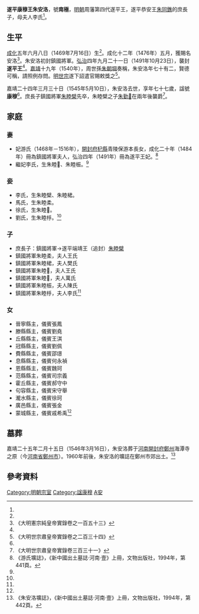 {{CJK-New-Char|2145E|235B5|2364B|2C2DE|2D3EC}}
'''遂平康穆王朱安洛'''{{BD|1469年|7月16日|1545年|5月10日|catIdx=Z朱}}，號'''南極'''，[[明朝|明朝]]周藩第四代遂平王，遂平恭安王[[朱同鐎|朱同鐎]]的庶長子，母夫人李氏<ref name=a/>。

==生平==
[[成化|成化]]五年六月八日（1469年7月16日）生<ref name=a/>。成化十二年（1476年）五月，獲賜名安洛<ref>《大明憲宗純皇帝實錄卷之一百五十三》</ref>。朱安洛初封鎮國將軍。[[弘治|弘治]]四年九月二十一日（1491年10月23日），襲封'''遂平王'''<ref name=a/>。[[嘉靖|嘉靖]]十九年（1540年），周世孫[[朱朝堈|朱朝堈]]奏稱，朱安洛年七十有二，賢德可稱，請照例存問。[[明世宗|明世宗]]遂下詔遣官賜敕獎之<ref>《大明世宗肅皇帝實錄卷之二百三十四》</ref>。

嘉靖二十四年三月三十日（1545年5月10日），朱安洛去世，享年七十七歲，諡號'''康穆'''<ref name=a/>。庶長子鎮國將軍[[朱睦檗|朱睦檗]]先卒，朱睦檗之子[[朱勤𬋞|朱勤𬋞]]在兩年後襲爵<ref name=mj>《大明世宗肅皇帝實錄卷三百三十一》</ref>。

==家庭==
===妻===
*妃游氏（1468年－1516年），[[開封府|開封府]][[杞縣|杞縣]]青陵保游本長女，成化二十年（1484年）冊為鎮國將軍夫人，弘治四年（1491年）冊為遂平王妃。<ref>《游氏壙誌》，《新中國出土墓誌·河南·壹》上冊，文物出版社，1994年，第441頁。</ref>
*繼妃李氏，生朱睦𣖵、朱睦桭。<ref name=a/>

===妾===
*李氏，生朱睦檗、朱睦桾。
*馬氏，生朱睦柔。
*徐氏，生朱睦𣙋。
*劉氏，生朱睦杽。<ref name=a/>

===子===
*庶長子：鎮國將軍→遂平端靖王（追封）[[朱睦檗|朱睦檗]]
*鎮國將軍朱睦柔，夫人王氏
*鎮國將軍朱睦桾，夫人樊氏
*鎮國將軍朱睦𣙋，夫人王氏
*鎮國將軍朱睦𣖵，夫人萬氏
*鎮國將軍朱睦桭，夫人陳氏
*鎮國將軍朱睦杽，夫人李氏<ref name=a/>

===女===
*晉寧縣主，儀賓張鳳
*滕縣縣主，儀賓劉堯
*丘縣縣主，儀賓王淇
*冠縣縣主，儀賓劉佩
*費縣縣主，儀賓邵璟
*息縣縣主，儀賓何永禎
*恩縣縣主，儀賓魏珂
*范縣縣主，儀賓司宗義
*霍丘縣主，儀賓郝守中
*句容縣主，儀賓宋守舉
*瀧水縣主，儀賓徐珂
*廣邑縣主，儀賓張金
*蒙城縣主，儀賓戚希禹<ref name=a/>

==墓葬==
嘉靖二十五年二月十五日（1546年3月16日），朱安洛葬于[[河南等處承宣布政使司|河南]][[開封府|開封府]][[鄭州_(古代)|鄭州]]海潭寺之原（今[[河南省|河南省]][[鄭州市|鄭州市]]）。1960年前後，朱安洛的壙誌在鄭州市郊出土。<ref name=a>《朱安洛壙誌》，《新中國出土墓誌·河南·壹》上冊，文物出版社，1994年，第442頁。</ref>
{{Quotation|
[誌蓋]<br>
朙遂平康穆王南極妃游氏合葬壙志銘<br>
[誌文]<br>
　明周藩遂平康穆王南極妃游氏合葬壙誌銘<br>
　　　　　　奉　　　　　議　　　　大　　　　夫<br>
　周　府　　左　長　史　前　中　書　舍　人　陳　留　　　　　　劉元嗣撰文<br>
　正德丙子三月初四日，周府遂平王妃游氏薨。訃　聞，上暨<br>
皇太后遣中宫官　諭祭，　命有司卜地於鄭州海潭寺之原，建塋如制。葬以本年十二月十<br>
　五日也。後二十年，為嘉靖乙巳三月三十日，王薨。訃　聞，上嗟惋，輟視朝一日，暨<br>
　東宫、親王、大臣，遣行人張承叙　諭祭稽行，　賜謚曰康穆，命有司給費開壙。卜以丙午二<br>
　月望日壬寅，啓妃壙而合葬焉。謹按　王牒：王諱安洛，别號南極，<br>
太祖高皇帝五代孫也。盖　帝生周定王。王生子行十者，封遂平王，謚曰悼恭。悼恭生榮靖王。<br>
　榮靖生恭安王。王寔恭安之長子也。母夫人李氏。王生而姿貌清脩，素性簡静毅直，動遵<br>
祖訓。凡　詔勑表箋，與夫　廟祀、藩府迎送諸儀，率以身先之。每出，必命以儀仗導駕，雖盛暑<br>
　亦必以幃帳障乘輿，人罕見其面。或見之者，必曰：此真王者氣象也。其飲食起居，恒有節度，<br>
　每侵晨，必出門驗放肉菜之入。竟日默坐，不妄通俗客。藩中諸王，常敦請宴會，皆樂聞其言<br>
　論英發，援古證今之說。及年既長，諸王尤加敬畏。凡有舉奏，皆請决而行。故多獲<br>
　俞允。嘉靖庚子夏四月八日，荷蒙<br>
今上皇帝以高年　勑諭存問。而王之賢譽彌彰，中外咸稱焉。妃本杞縣民本之女也，蚤以端<br>
　莊貞順被選。事上逮下，咸有儀度，故能得王之和敬無間言。王以弘治辛亥九月廿一日奉<br>
　御書賜名，以辛亥九月廿一日受冊封襲為王，禄千石。距生以成化己丑六月八日，壽七十<br>
　有七。妃受冊封與王同日，距生以成化戊子七月廿四日，壽止四十有九。子七，皆封為鎮國<br>
　將軍，配皆封夫人。長睦檗，李出，配王氏。次睦柔，馬出，配王氏。三睦桾，李出，配樊氏。四睦𣙋，徐<br>
　出，配王氏。五睦𣖵，配萬氏。六睦桭，配陳氏。𣖵、桭，俱継妃李氏出也。七睦杽，劉出，配李氏。女十三，<br>
　皆封縣主，壻皆授亞中大夫、宗人府儀賓。長晉寧，適張鳳。次滕縣，適劉堯。丘縣，適王淇。冠縣，<br>
　適劉佩。費縣，適邵璟。息縣，適何永禎。恩縣，適魏珂。范縣，適司宗義。霍丘，適郝守中。句容，適宋<br>
　守舉。瀧水，適徐珂。廣邑，適張金。蒙城，適戚希禹。孫男六，皆封輔國將軍，配皆封夫人。勤𬋞，配<br>
　吕氏，継張氏。勤𤑉，配張氏。皆檗支也。今以檗卒，而𬋞則當継<br>
　祖襲封者。勤塼，配傅氏。勤爏，配白氏。皆柔支也。又七人者，桾之支也；二人者，𣙋之支也。曾孫<br>
　男二十有二人，有名者朝墦、朝堉、朝𡑞、朝𭏬、朝塕，餘皆未名。孫女九人，皆封郡君，壻皆授朝<br>
　列大夫、宗人府儀賓。涿州，適楊養民。濱隸，適徐時熙。梨州，適張大元。餘皆未封。　嗚呼！<br>
　王之與妃，　貴賢得配。　蚤沐<br>
恩封，享有爵禄。　家室是宜，　子孫-{众}-多。　富貴壽考，　克全始終。　宗藩族-{属}-，　鮮有克儷。<br>
　王之長孫遣使至邑，-{属余}-為誌而銘焉。-{于是，抆泪}-而為之銘。　銘曰：　厥超胄秀，　以榮以<br>
　壽。　存問於前，　美謚於後。　優游冕服，　太平寔候。　欎欎陵寢，　河岳悠悠。　神遊<br>
　天地，　嗣續千秋。　　　　　　　　　　　　　　　　　　　　　　　鐫字：周朝相。
}}

==參考資料==
{{reflist|2}}

{{s-start}}
{{s-bef|before=父恭安王[[朱同鐎|朱同鐎]]}}
{{s-ttl|title=[[明朝藩王列表_(周王系)#遂平國|明遂平國國王]]|years=1491年－1545年}}
{{s-aft|after=孫安僖王[[朱勤𬋞|朱勤𬋞]]}}
{{end}}

[[Category:明朝宗室|Category:明朝宗室]]
[[Category:諡康穆|Category:諡康穆]]
[[Category:朱姓|A安]]